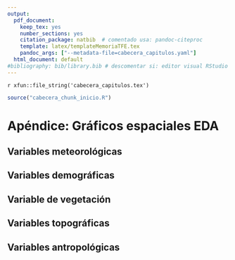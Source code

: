 ```yaml
---
output:
  pdf_document:
    keep_tex: yes
    number_sections: yes
    citation_package: natbib  # comentado usa: pandoc-citeproc
    template: latex/templateMemoriaTFE.tex
    pandoc_args: ["--metadata-file=cabecera_capitulos.yaml"]
  html_document: default
#bibliography: bib/library.bib # descomentar si: editor visual RStudio  
---
```


<!-- escribir 2 para capítulo 3 -->
<!-- \setcounter{chapter}{2} --> 
<!-- \pagenumbering{arabic} -->

`r xfun::file_string('cabecera_capitulos.tex')`

```r
source("cabecera_chunk_inicio.R")
```


# Apéndice: Gráficos espaciales EDA

## Variables meteorológicas

\begin{figure}[H]
\centering
\includegraphics[width = \textwidth]{graficos/T2M_spat.png}
\caption{Distribución espacial de T2M por mes.}
\label{fig:T2M_spat}
\end{figure}

\begin{figure}[H]
\centering
\includegraphics[width = \textwidth]{graficos/RH2M_spat.png}
\caption{Distribución espacial de RH2M por mes.}
\label{fig:RH2M_spat}
\end{figure}

\begin{figure}[H]
\centering
\includegraphics[width = \textwidth]{graficos/GWETTOP_spat.png}
\caption{Distribución espacial de GWETTOP por mes.}
\label{fig:GWETTOP_spat}
\end{figure}

\begin{figure}[H]
\centering
\includegraphics[width = \textwidth]{graficos/WS10M_spat.png}
\caption{Distribución espacial de WS10M por mes.}
\label{fig:WS10M_spat}
\end{figure}

\begin{figure}[H]
\centering
\includegraphics[width = \textwidth]{graficos/PRECTOTCORR_spat.png}
\caption{Distribución espacial de PRECTOTCORR por mes.}
\label{fig:PRECTOTCORR_spat}
\end{figure}

\begin{figure}[H]
\centering
\includegraphics[width = \textwidth]{graficos/WD10M_spat.png}
\caption{Distribución espacial de WD10M por mes.}
\label{fig:WD10M_spat}
\end{figure}







## Variables demográficas

\begin{figure}[H]
\centering
\includegraphics[width = \textwidth]{graficos/poblacion_spat.png}
\caption{Distribución espacial de poblacion.}
\label{fig:poblacion_spat}
\end{figure}


\begin{figure}[H]
\centering
\includegraphics[width = \textwidth]{graficos/dens_poblacion_spat.png}
\caption{Distribución espacial de dens\_poblacion.}
\label{fig:dens_poblacion_spat}
\end{figure}


## Variable de vegetación

\begin{figure}[H]
\centering
\includegraphics[width = \textwidth]{graficos/NDVI_spat.png}
\caption{Distribución espacial de NDVI por mes.}
\label{fig:NDVI_spat}
\end{figure}

## Variables topográficas

\begin{figure}[H]
\centering
\includegraphics[width = \textwidth]{graficos/elevacion_spat.png}
\caption{Distribución espacial de elevacion.}
\label{fig:elevacion_spat}
\end{figure}

\begin{figure}[H]
\centering
\includegraphics[width = \textwidth]{graficos/pendiente_spat.png}
\caption{Distribución espacial de pendiente.}
\label{fig:pendiente_spat}
\end{figure}

\begin{figure}[H]
\centering
\includegraphics[width = \textwidth]{graficos/curvatura_spat.png}
\caption{Distribución espacial de curvatura.}
\label{fig:curvatura_spat}
\end{figure}



## Variables antropológicas

\begin{figure}[H]
\centering
\includegraphics[width = \textwidth]{graficos/dist_carretera_spat.png}
\caption{Distribución espacial de dist\_carretera.}
\label{fig:dist_carretera_spat}
\end{figure}


\begin{figure}[H]
\centering
\includegraphics[width = \textwidth]{graficos/dist_sendero_spat.png}
\caption{Distribución espacial de dist\_sendero.}
\label{fig:dist_sendero_spat}
\end{figure}


\begin{figure}[H]
\centering
\includegraphics[width = \textwidth]{graficos/dist_camino_spat.png}
\caption{Distribución espacial de dist\_camino.}
\label{fig:dist_camino_spat}
\end{figure}

\begin{figure}[H]
\centering
\includegraphics[width = \textwidth]{graficos/dist_poblacion_spat.png}
\caption{Distribución espacial de dist\_poblacion.}
\label{fig:dist_poblacion_spat}
\end{figure}


\begin{figure}[H]
\centering
\includegraphics[width = \textwidth]{graficos/dist_electr_spat.png}
\caption{Distribución espacial de dist\_electr.}
\label{fig:dist_electr_spat}
\end{figure}


\begin{figure}[H]
\centering
\includegraphics[width = \textwidth]{graficos/dist_ferrocarril_spat.png}
\caption{Distribución espacial de dist\_ferrocarril.}
\label{fig:dist_ferrocarril_spat}
\end{figure}

\begin{figure}[H]
\centering
\includegraphics[width = \textwidth]{graficos/uso_suelo_spat.png}
\caption{Distribución espacial de uso\_suelo.}
\label{fig:uso_suelo_spat}
\end{figure}
